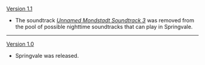 {{Change History/Header}}
[[Version 1.1]]{{Verify}}
* The soundtrack ''[[Unnamed Mondstadt Soundtrack 3]]'' was removed from the pool of possible nighttime soundtracks that can play in Springvale.
----
[[Version 1.0]]
* Springvale was released.